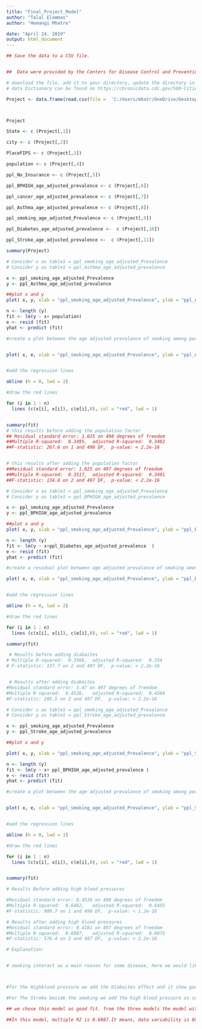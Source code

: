 ```yaml
---
title: "Final_Project_Model"
author: "Talal Elammas"
author: "Hemangi Mhatre"

date: "April 24, 2019"
output: html_document
---
```




```r


## Save the data to a CSV file. 


##  Data were provided by the Centers for Disease Control and Prevention (CDC), Division of Population Health, Epidemiology and Surveillance Branch. The project was funded by the Robert Wood Johnson Foundation (RWJF) in conjunction with the CDC Foundation. 500 cities project city-level data in GIS-friendly format can be joined with city spatial data (https://chronicdata.cdc.gov/500-Cities/500-Cities-City-Boundaries/n44h-hy2j) in a geographic information system (GIS) to produce maps of 27 measures at the city-level. There are 4 measures (high blood pressure, taking high blood pressure medication, high cholesterol, cholesterol screening) in this 2018 release from the 2015 BRFSS that were the same as the 2017 release. 

# download the file, add it to your directory, update the directory in the , make sures the slash between directories is forword slash
# data Dictionary can be found on https://chronicdata.cdc.gov/500-Cities/500-Cities-City-level-Data-GIS-Friendly-Format-201/dxpw-cm5u

Project <- data.frame(read.csv(file =  'C:/Users/mhatr/OneDrive/Desktop/TCG PROJECT/selecteddata2.csv') , header = TRUE,  stringsAsFactors = FALSE)



Project

```



```r

State <- c (Project[,1])

city <- c (Project[,2])

PlaceFIPS <- c (Project[,3])

population <- c (Project[,4])

ppl_No_Insurance <- c (Project[,5])

ppl_BPHIGH_age_adjusted_prevalence <- c (Project[,6])

ppl_cancer_age_adjusted_prevalence <- c (Project[,7])

ppl_Asthma_age_adjusted_prevalence <- c (Project[,8])

ppl_smoking_age_adjusted_Prevalence <- c (Project[,9])

ppl_Diabetes_age_adjusted_prevalence <-  c (Project[,10])

ppl_Stroke_age_adjusted_prevalence <-  c (Project[,11])

summary(Project)


```



```r

# Consider x as table1 = ppl_smoking_age_adjusted_Prevalence
# Consider y as table1 = ppl_Asthma_age_adjusted_prevalence

x <- ppl_smoking_age_adjusted_Prevalence   
y <- ppl_Asthma_age_adjusted_prevalence

##plot x and y
plot( x, y, xlab = "ppl_smoking_age_adjusted_Prevalence", ylab = "ppl_Asthma_age_adjusted_prevalence",  bg = "lightblue", col = "black", cex = 1, pch = 23, frame = FALSE, main = "regression model for age adjusted prevalance of smoking among people and age adjusted prevalance of Asthma among people",cex.main=0.7)

n <- length (y)
fit <- lm(y ~ x+ population)
e <- resid (fit)
yhat <- predict (fit)

#create a plot between the age adjusted prevalance of smoking among people and age adjusted prevalance of Asthma among people


plot( x, e, xlab = "ppl_smoking_age_adjusted_Prevalence", ylab = "ppl_Asthma_age_adjusted_prevalence", bg = "lightblue", col = "black", cex = 1, pch = 21, frame = FALSE,main="residual plot for age adjusted prevalance of smoking among people and age adjusted prevalance of Asthma among people",cex.main=0.7)


#add the regression lines

abline (h = 0, lwd = 2)

#draw the red lines

for (i in 1 : n) 
  lines (c(x[i], x[i]), c(e[i],0), col = "red", lwd = 1)


summary(fit) 
# this results before adding the population factor 
## Residual standard error: 1.025 on 498 degrees of freedom
##Multiple R-squared:  0.3495,	adjusted R-squared:  0.3482 
##F-statistic: 267.6 on 1 and 498 DF,  p-value: < 2.2e-16


# this results after adding the population factor 
##Residual standard error: 1.025 on 497 degrees of freedom
##Multiple R-squared:  0.3517,	adjusted R-squared:  0.3491 
##F-statistic: 134.8 on 2 and 497 DF,  p-value: < 2.2e-16
```




```r

# Consider x as table1 = ppl_smoking_age_adjusted_Prevalence
# Consider y as table1 = ppl_BPHIGH_age_adjusted_prevalence

x <- ppl_smoking_age_adjusted_Prevalence
y <- ppl_BPHIGH_age_adjusted_prevalence

##plot x and y
plot( x, y, xlab = "ppl_smoking_age_adjusted_Prevalence", ylab = "ppl_BPHIGH_age_adjusted_prevalence",  bg = "lightblue", col = "black", cex = 1, pch = 21, frame = FALSE,main = "regression model for age adjusted prevalance of smoking among people and age adjusted prevalance of High BP among people",cex.main=0.7)

n <- length (y)
fit <- lm(y ~ x+ppl_Diabetes_age_adjusted_prevalence  )
e <- resid (fit)
yhat <- predict (fit)

#create a residual plot between age adjusted prevalance of smoking among people and age adjusted prevalance of High BP among people

plot( x, e, xlab = "ppl_smoking_age_adjusted_Prevalence", ylab = "ppl_BPHIGH_age_adjusted_prevalence", bg = "lightblue", col = "black", cex = 1, pch = 21, frame = FALSE,main = "residual plot for age adjusted prevalance of smoking among people and age adjusted prevalance of High BP among people",cex.main=0.7)


#add the regression lines

abline (h = 0, lwd = 2)

#draw the red lines

for (i in 1 : n) 
  lines (c(x[i], x[i]), c(e[i],0), col = "red", lwd = 1)

summary(fit)

 # Results before adding diabaites 
# Multiple R-squared:  0.3566,	adjusted R-squared:  0.354 
# F-statistic: 137.7 on 2 and 497 DF,  p-value: < 2.2e-16


 # Results after adding diabaites 
#Residual standard error: 3.47 on 497 degrees of freedom
#Multiple R-squared:  0.4526,	adjusted R-squared:  0.4504 
#F-statistic: 205.5 on 2 and 497 DF,  p-value: < 2.2e-16

```



```r

# Consider x as table1 = ppl_smoking_age_adjusted_Prevalence
# Consider y as table1 = ppl_Stroke_age_adjusted_prevalence

x <- ppl_smoking_age_adjusted_Prevalence
y <- ppl_Stroke_age_adjusted_prevalence

##plot x and y

plot( x, y, xlab = "ppl_smoking_age_adjusted_Prevalence", ylab = "ppl_Stroke_age_adjusted_prevalence",  bg = "lightblue", col = "black", cex = 1, pch = 21, frame = FALSE,main= "regression model for age adjusted prevalance of smoking among people and age adjusted prevalance of Stroke among people",cex.main=0.7)

n <- length (y)
fit <- lm(y ~ x+ ppl_BPHIGH_age_adjusted_prevalence )
e <- resid (fit)
yhat <- predict (fit)

#create a plot between the age adjusted prevalance of smoking among people and age adjusted prevalance of Stroke among people


plot( x, e, xlab = "ppl_smoking_age_adjusted_Prevalence", ylab = "ppl_Stroke_age_adjusted_prevalence", bg = "lightblue", col = "black", cex = 1, pch = 21, frame = FALSE,  main="residual plot for age adjusted prevalance of smoking among people and age adjusted prevalance of Stroke among people",cex.main=0.7)


#add the regression lines

abline (h = 0, lwd = 1)

#draw the red lines

for (i in 1 : n) 
  lines (c(x[i], x[i]), c(e[i],0), col = "red", lwd = 1)


summary(fit)

# Results Before adding high blood pressures

#Residual standard error: 0.4526 on 498 degrees of freedom
#Multiple R-squared:  0.6462,	adjusted R-squared:  0.6455 
#F-statistic: 909.7 on 1 and 498 DF,  p-value: < 1.2e-16

# Results after adding high blood pressures
#Residual standard error: 0.4181 on 497 degrees of freedom
#Multiple R-squared:  0.6987,	adjusted R-squared:  0.6975 
#F-statistic: 576.4 on 2 and 497 DF,  p-value: < 2.2e-16

# Explanation:


# smoking interact as a main reason for some disease, here we would like to study the smoking effect in (Asthma, high blood pressure ,Stroke) during our study for each case we noticed that there are some disease interact with smoking and might increase the chance of getting the second disease, 



#for the Highblood pressure we add the Diabaites effect and it show good fit, 

#For The Stroke beside the smoking we add the high blood pressure as second factor.

## we chose this model as good fit. from the three models the model with the best fit was using smoking to predict the Stroke and adding the Highblood pressure as a second factor, R-squared:  0.6975 since it is greater and the closest to 1.

##In this model, multiple R2 is 0.6987.It means, data variability is 69.87%


```



